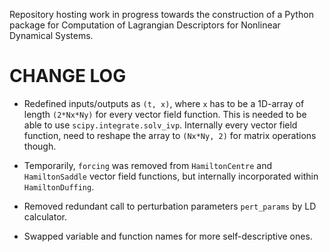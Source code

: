 Repository hosting work in progress towards the construction of a Python package for Computation of Lagrangian Descriptors for Nonlinear Dynamical Systems.


# CHANGE LOG

* Redefined inputs/outputs as `(t, x)`, where `x` has to be a 1D-array of length `(2*Nx*Ny)` for every vector field function. This is needed to be able to use `scipy.integrate.solv_ivp`. Internally every vector field function, need to reshape the array to `(Nx*Ny, 2)` for matrix operations though.

* Temporarily, `forcing` was removed from `HamiltonCentre` and `HamiltonSaddle` vector field functions, but internally incorporated within `HamiltonDuffing`.

* Removed redundant call to perturbation parameters `pert_params` by LD calculator.

* Swapped variable and function names for more self-descriptive ones.

